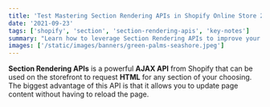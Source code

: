 ```yaml
---
title: 'Test Mastering Section Rendering APIs in Shopify Online Store 2.0'
date: '2021-09-23'
tags: ['shopify', 'section', 'section-rendering-apis', 'key-notes']
summary: "Learn how to leverage Section Rendering APIs to improve your Shopify store's performance and create dynamic, context-specific sections. Discover tips for querying dynamic section markup, including product and collection context"
images: ['/static/images/banners/green-palms-seashore.jpeg']
---
```


**Section Rendering APIs** is a powerful **AJAX API** from Shopify that can be used on the storefront to request **HTML** for any section of your choosing.
The biggest advantage of this API is that it allows you to update page content without having to reload the page.
